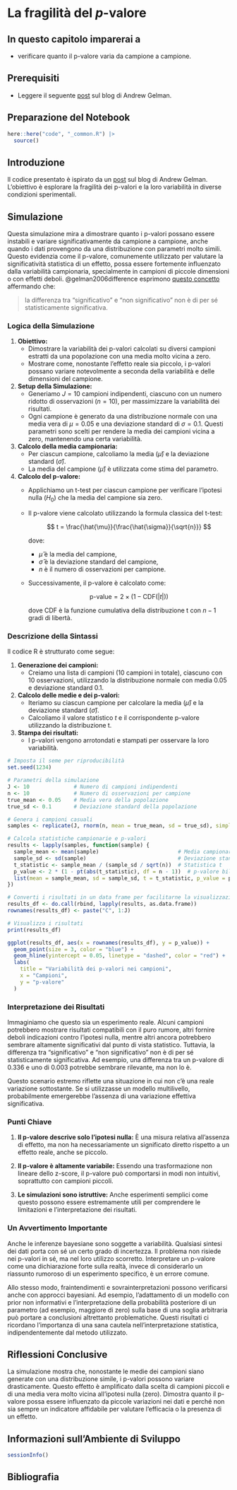 # La fragilità del *p*-valore

::: callout-important
## In questo capitolo imparerai a

- verificare quanto il p-valore varia da campione a campione.
:::

::: callout-tip
## Prerequisiti

- Leggere il seguente [post](https://statmodeling.stat.columbia.edu) sul blog di Andrew Gelman.
:::

::: callout-caution
## Preparazione del Notebook

```r
here::here("code", "_common.R") |> 
  source()
```
:::

## Introduzione

Il codice presentato è ispirato da un [post](https://statmodeling.stat.columbia.edu) sul blog di Andrew Gelman. L'obiettivo è esplorare la fragilità dei p-valori e la loro variabilità in diverse condizioni sperimentali.

## Simulazione

Questa simulazione mira a dimostrare quanto i p-valori possano essere instabili e variare significativamente da campione a campione, anche quando i dati provengono da una distribuzione con parametri molto simili. Questo evidenzia come il p-valore, comunemente utilizzato per valutare la significatività statistica di un effetto, possa essere fortemente influenzato dalla variabilità campionaria, specialmente in campioni di piccole dimensioni o con effetti deboli. @gelman2006difference esprimono [questo concetto](http://stat.columbia.edu/~gelman/research/published/signif4.pdf) affermando che:

> la differenza tra "significativo" e "non significativo" non è di per sé statisticamente significativa.

### Logica della Simulazione

1. **Obiettivo:**
   - Dimostrare la variabilità dei p-valori calcolati su diversi campioni estratti da una popolazione con una media molto vicina a zero.
   - Mostrare come, nonostante l'effetto reale sia piccolo, i p-valori possano variare notevolmente a seconda della variabilità e delle dimensioni del campione.

2. **Setup della Simulazione:**
   - Generiamo $J = 10$ campioni indipendenti, ciascuno con un numero ridotto di osservazioni ($n = 10$), per massimizzare la variabilità dei risultati.
   - Ogni campione è generato da una distribuzione normale con una media vera di $\mu = 0.05$ e una deviazione standard di $\sigma = 0.1$. Questi parametri sono scelti per rendere la media dei campioni vicina a zero, mantenendo una certa variabilità.

3. **Calcolo della media campionaria:**
   - Per ciascun campione, calcoliamo la media ($\hat{\mu}$) e la deviazione standard ($\hat{\sigma}$).
   - La media del campione ($\hat{\mu}$) è utilizzata come stima del parametro.

4. **Calcolo del p-valore:**
   - Applichiamo un t-test per ciascun campione per verificare l'ipotesi nulla ($H_0$) che la media del campione sia zero.
   - Il p-valore viene calcolato utilizzando la formula classica del t-test:
   
     $$
     t = \frac{\hat{\mu}}{\frac{\hat{\sigma}}{\sqrt{n}}}
     $$
     
     dove:
     
     - $\hat{\mu}$ è la media del campione,
     - $\hat{\sigma}$ è la deviazione standard del campione,
     - $n$ è il numero di osservazioni per campione.
     
   - Successivamente, il p-valore è calcolato come:
   
     $$
     \text{p-value} = 2 \times (1 - \text{CDF}(|t|))
     $$
     
     dove $\text{CDF}$ è la funzione cumulativa della distribuzione t con $n-1$ gradi di libertà.

### Descrizione della Sintassi

Il codice R è strutturato come segue:

1. **Generazione dei campioni:**
   - Creiamo una lista di campioni (10 campioni in totale), ciascuno con 10 osservazioni, utilizzando la distribuzione normale con media 0.05 e deviazione standard 0.1.

2. **Calcolo delle medie e dei p-valori:**
   - Iteriamo su ciascun campione per calcolare la media ($\hat{\mu}$) e la deviazione standard ($\hat{\sigma}$).
   - Calcoliamo il valore statistico $t$ e il corrispondente p-valore utilizzando la distribuzione t.

3. **Stampa dei risultati:**
   - I p-valori vengono arrotondati e stampati per osservare la loro variabilità.

```r
# Imposta il seme per riproducibilità
set.seed(1234)

# Parametri della simulazione
J <- 10              # Numero di campioni indipendenti
n <- 10              # Numero di osservazioni per campione
true_mean <- 0.05    # Media vera della popolazione
true_sd <- 0.1       # Deviazione standard della popolazione

# Genera i campioni casuali
samples <- replicate(J, rnorm(n, mean = true_mean, sd = true_sd), simplify = FALSE)

# Calcola statistiche campionarie e p-valori
results <- lapply(samples, function(sample) {
  sample_mean <- mean(sample)                         # Media campionaria
  sample_sd <- sd(sample)                             # Deviazione standard campionaria
  t_statistic <- sample_mean / (sample_sd / sqrt(n))  # Statistica t
  p_value <- 2 * (1 - pt(abs(t_statistic), df = n - 1))  # p-valore bilaterale
  list(mean = sample_mean, sd = sample_sd, t = t_statistic, p_value = p_value)
})

# Converti i risultati in un data frame per facilitarne la visualizzazione
results_df <- do.call(rbind, lapply(results, as.data.frame))
rownames(results_df) <- paste("C", 1:J)

# Visualizza i risultati
print(results_df)
```

```r
ggplot(results_df, aes(x = rownames(results_df), y = p_value)) +
  geom_point(size = 3, color = "blue") +
  geom_hline(yintercept = 0.05, linetype = "dashed", color = "red") +
  labs(
    title = "Variabilità dei p-valori nei campioni",
    x = "Campioni",
    y = "p-valore"
  ) 
```

### Interpretazione dei Risultati

Immaginiamo che questo sia un esperimento reale. Alcuni campioni potrebbero mostrare risultati compatibili con il puro rumore, altri fornire deboli indicazioni contro l'ipotesi nulla, mentre altri ancora potrebbero sembrare altamente significativi dal punto di vista statistico. Tuttavia, la differenza tra "significativo" e "non significativo" non è di per sé statisticamente significativa. Ad esempio, una differenza tra un p-valore di 0.336 e uno di 0.003 potrebbe sembrare rilevante, ma non lo è.

Questo scenario estremo riflette una situazione in cui non c'è una reale variazione sottostante. Se si utilizzasse un modello multilivello, probabilmente emergerebbe l'assenza di una variazione effettiva significativa.

### Punti Chiave

1. **Il p-valore descrive solo l'ipotesi nulla:** È una misura relativa all'assenza di effetto, ma non ha necessariamente un significato diretto rispetto a un effetto reale, anche se piccolo.

2. **Il p-valore è altamente variabile:** Essendo una trasformazione non lineare dello z-score, il p-valore può comportarsi in modi non intuitivi, soprattutto con campioni piccoli.

3. **Le simulazioni sono istruttive:** Anche esperimenti semplici come questo possono essere estremamente utili per comprendere le limitazioni e l'interpretazione dei risultati.

### Un Avvertimento Importante

Anche le inferenze bayesiane sono soggette a variabilità. Qualsiasi sintesi dei dati porta con sé un certo grado di incertezza. Il problema non risiede nei p-valori in sé, ma nel loro utilizzo scorretto. Interpretare un p-valore come una dichiarazione forte sulla realtà, invece di considerarlo un riassunto rumoroso di un esperimento specifico, è un errore comune.

Allo stesso modo, fraintendimenti e sovrainterpretazioni possono verificarsi anche con approcci bayesiani. Ad esempio, l'adattamento di un modello con prior non informativi e l'interpretazione della probabilità posteriore di un parametro (ad esempio, maggiore di zero) sulla base di una soglia arbitraria può portare a conclusioni altrettanto problematiche. Questi risultati ci ricordano l'importanza di una sana cautela nell'interpretazione statistica, indipendentemente dal metodo utilizzato.

## Riflessioni Conclusive

La simulazione mostra che, nonostante le medie dei campioni siano generate con una distribuzione simile, i p-valori possono variare drasticamente. Questo effetto è amplificato dalla scelta di campioni piccoli e di una media vera molto vicina all'ipotesi nulla (zero). Dimostra quanto il p-valore possa essere influenzato da piccole variazioni nei dati e perché non sia sempre un indicatore affidabile per valutare l'efficacia o la presenza di un effetto.

## Informazioni sull'Ambiente di Sviluppo {.unnumbered} 

```r
sessionInfo()
```

## Bibliografia {.unnumbered}
